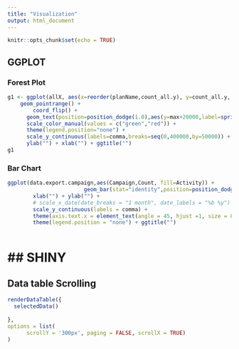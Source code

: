 ```yaml
---
title: "Visualization"
output: html_document
---
```


```r
knitr::opts_chunk$set(echo = TRUE)
```

##  GGPLOT

### Forest Plot

```r

g1 <- ggplot(allX, aes(x=reorder(planName,count_all.y), y=count_all.y, ymin=count_all.x, ymax=count_all.y))+
	geom_pointrange() + 
        coord_flip() +
      geom_text(position=position_dodge(1.0),aes(y=max+20000,label=sprintf("%1.0f%%",100*pct_chg),color=ifelse(pct_chg>.001,"dark green","red"))) +
      scale_color_manual(values = c("green","red")) +
      theme(legend.position="none") +
      scale_y_continuous(labels=comma,breaks=seq(0,400000,by=50000)) +
      ylab("") + xlab("") + ggtitle("")
g1


```

### Bar Chart

```r

ggplot(data.export.campaign,aes(Campaign,Count, fill=Activity)) +
                        geom_bar(stat="identity",position=position_dodge(),colour="black", lwd=0.5) +
        xlab("") + ylab("") +
        # scale_x_date(date_breaks = "1 month", date_labels = "%b %y") +
        scale_y_continuous(labels = comma) +
        theme(axis.text.x = element_text(angle = 45, hjust =1, size = 8)) +
        theme(legend.position = "none") + ggtitle("")



```




## SHINY
================================================================================


## Data table Scrolling
```r


renderDataTable({
  selectedData()
  
},
options = list( 
      scrollY = '300px', paging = FALSE, scrollX = TRUE)
) 



```
